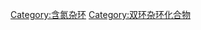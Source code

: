 {{Commons cat|Quinoxalines}}
{{Cat main|喹喔啉}}
[[Category:含氮杂环|Category:含氮杂环]]
[[Category:双环杂环化合物|Category:双环杂环化合物]]